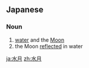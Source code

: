 ==Japanese==
{{ja-kanjitab|すい|げつ|yomi=o}}

===Noun===
{{ja-noun|すいげつ}}

# [[water]] and the [[Moon]]
# the Moon [[reflected]] in water

[[ja:水月]]
[[zh:水月]]